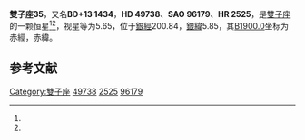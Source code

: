 {{Starbox begin
| name = 雙子座35
}}
{{Starbox observe
| epoch = [[J2000.0|J2000.0]]
| constell = [[雙子座|雙子座]]<ref name=SIMBAD>{{cite web
 | url=http://simbad.u-strasbg.fr/simbad/sim-id?Ident=HR+2525
 | title=Pulsating variable Star
 | publisher=Centre de Données astronomiques de Strasbourg
 | work=SIMBAD
 | accessdate=2012-07-13
 | archive-date=2016-03-18
 | archive-url=https://web.archive.org/web/20160318205626/http://simbad.u-strasbg.fr/simbad/sim-id?Ident=HR+2525
 | dead-url=no
 }}</ref><ref name=DATA>{{cite web
 | url=http://vizier.u-strasbg.fr/viz-bin/VizieR-5?-out.add=.&-source=5050&-corr=PK=HR&-out.max=9999&HR=2525
 | title=VizieR Detailed Page
 | accessdate=2012-07-13
 | archive-date=2016-03-04
 | archive-url=https://web.archive.org/web/20160304231953/http://vizier.u-strasbg.fr/viz-bin/VizieR-5?-out.add=.&-source=5050&-corr=PK=HR&-out.max=9999&HR=2525
 | dead-url=no
 }}</ref>
| 星官 = 
| ra = {{RA|6|50|25.5}}<ref name=SIMBAD /><ref name=DATA />
| dec = {{DEC|+13|24|48}}<ref name=SIMBAD /><ref name=DATA />
| appmag_v = 5.65<ref name=SIMBAD /><ref name=DATA />
}}
{{Starbox character
| class = gK3<ref name=SIMBAD /><ref name=DATA />
| b-v = 1.34<ref name=SIMBAD /><ref name=DATA />
| u-b = <ref name=SIMBAD /><ref name=DATA />
| r-i = <ref name=SIMBAD /><ref name=DATA />
| variable = 
}}
{{Starbox astrometry
| radial_v = 
| prop_mo_ra = 26
| parallax = 
| p_error = 
}}
{{Starbox catalog
| names =BD+13 1434，[[SAO星表|SAO]] 96179，[[HD星表|HD]] 49738，[[HR星表|HR]] 2525}}
{{Starbox reference |Simbad=HR+2525}}
{{Starbox end}}

'''雙子座35'''，又名'''BD+13 1434'''，'''HD 49738'''、'''SAO 96179'''、'''HR 2525'''，是[[雙子座|雙子座]]的一颗恒星<ref name=SIMBAD /><ref name=DATA />，视星等为5.65，位于[[銀道座標系|銀經]]200.84，[[銀道座標系|銀緯]]5.85，其[[B1900.0|B1900.0]]坐标为赤經{{RA|6|44|46.8}}，赤緯{{DEC|+13|5.85|41}}。

== 参考文献 ==
{{reflist}}

{{star-stub}}

{{雙子座恒星}}
{{星官|井宿|8|19}}
[[Category:雙子座|Category:雙子座]]
[[Category:HD和HDE天體|49738]]
[[Category:HR天體|2525]]
[[Category:SAO天體|96179]]